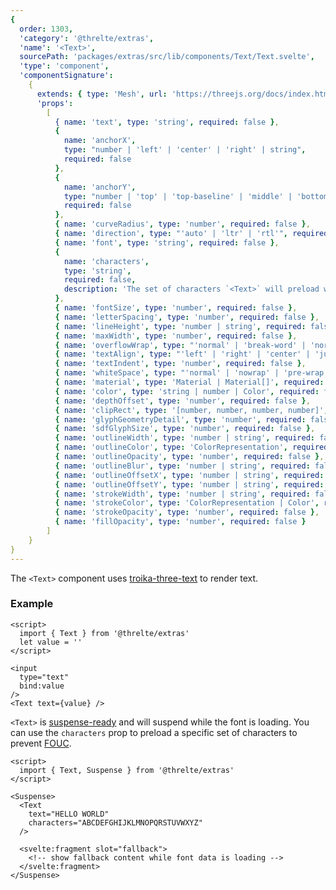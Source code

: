 ```yaml
---
{
  order: 1303,
  'category': '@threlte/extras',
  'name': '<Text>',
  sourcePath: 'packages/extras/src/lib/components/Text/Text.svelte',
  'type': 'component',
  'componentSignature':
    {
      extends: { type: 'Mesh', url: 'https://threejs.org/docs/index.html#api/en/objects/Mesh' },
      'props':
        [
          { name: 'text', type: 'string', required: false },
          {
            name: 'anchorX',
            type: "number | 'left' | 'center' | 'right' | string",
            required: false
          },
          {
            name: 'anchorY',
            type: "number | 'top' | 'top-baseline' | 'middle' | 'bottom-baseline' | 'bottom' | string",
            required: false
          },
          { name: 'curveRadius', type: 'number', required: false },
          { name: 'direction', type: "'auto' | 'ltr' | 'rtl'", required: false },
          { name: 'font', type: 'string', required: false },
          {
            name: 'characters',
            type: 'string',
            required: false,
            description: 'The set of characters `<Text>` will preload while suspended.'
          },
          { name: 'fontSize', type: 'number', required: false },
          { name: 'letterSpacing', type: 'number', required: false },
          { name: 'lineHeight', type: 'number | string', required: false },
          { name: 'maxWidth', type: 'number', required: false },
          { name: 'overflowWrap', type: "'normal' | 'break-word' | 'normal'", required: false },
          { name: 'textAlign', type: "'left' | 'right' | 'center' | 'justify'", required: false },
          { name: 'textIndent', type: 'number', required: false },
          { name: 'whiteSpace', type: "'normal' | 'nowrap' | 'pre-wrap'", required: false },
          { name: 'material', type: 'Material | Material[]', required: false },
          { name: 'color', type: 'string | number | Color', required: false },
          { name: 'depthOffset', type: 'number', required: false },
          { name: 'clipRect', type: '[number, number, number, number]', required: false },
          { name: 'glyphGeometryDetail', type: 'number', required: false },
          { name: 'sdfGlyphSize', type: 'number', required: false },
          { name: 'outlineWidth', type: 'number | string', required: false },
          { name: 'outlineColor', type: 'ColorRepresentation', required: false },
          { name: 'outlineOpacity', type: 'number', required: false },
          { name: 'outlineBlur', type: 'number | string', required: false },
          { name: 'outlineOffsetX', type: 'number | string', required: false },
          { name: 'outlineOffsetY', type: 'number | string', required: false },
          { name: 'strokeWidth', type: 'number | string', required: false },
          { name: 'strokeColor', type: 'ColorRepresentation | Color', required: false },
          { name: 'strokeOpacity', type: 'number', required: false },
          { name: 'fillOpacity', type: 'number', required: false }
        ]
    }
}
---
```


The `<Text>` component uses [troika-three-text](https://github.com/protectwise/troika/tree/master/packages/troika-three-text) to render text.

<Example path="extras/text" />

### Example

```svelte
<script>
  import { Text } from '@threlte/extras'
  let value = ''
</script>

<input
  type="text"
  bind:value
/>
<Text text={value} />
```

`<Text>` is [suspense-ready](/docs/reference/extras/suspense) and will suspend while the font is loading. You can use the `characters` prop to preload a specific set of characters to prevent [FOUC](https://en.wikipedia.org/wiki/Flash_of_unstyled_content).

```svelte
<script>
  import { Text, Suspense } from '@threlte/extras'
</script>

<Suspense>
  <Text
    text="HELLO WORLD"
    characters="ABCDEFGHIJKLMNOPQRSTUVWXYZ"
  />

  <svelte:fragment slot="fallback">
    <!-- show fallback content while font data is loading -->
  </svelte:fragment>
</Suspense>
```
